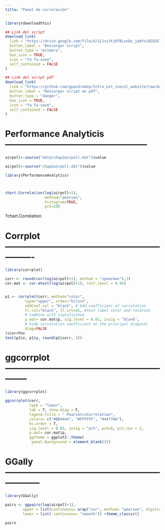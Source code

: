 ```yaml
---
title: "Panel de correlación"
---
```


```r
library(downloadthis)

## Link del script
download_link(
  link = "https://drive.google.com/file/d/1iJss3tjKfBLxn8s_jqAYv19ZG5E1YuOe/view",
  button_label = "Descargar script",
  button_type = "primary",
  has_icon = TRUE,
  icon = "fa fa-save",
  self_contained = FALSE
)

```

```r
## Link del script pdf
download_link(
  link = "https://github.com/gpandradep/Intro_est_inecol_website/raw/main/scripts/PanelCorr.pdf",
  button_label = "Descargar script en pdf",
  button_type = "danger",
  has_icon = TRUE,
  icon = "fa fa-save",
  self_contained = FALSE
)
```



# Performance Analyticis --------------------------------------------------

```r
airpoll<-source("data/chap2airpoll.dat")$value
```

```r
airpoll<-source("chap2airpoll.dat")$value
```


```r
library(PerformanceAnalytics)



chart.Correlation(log(airpoll+1),
                  method="pearson",
                  histogram=TRUE,
                  pch=20)
```

?chart.Correlation


# Corrplot ----------------------------------------------------------------

```r
library(corrplot)

corr <- round(cor(log(airpoll+1), method = "spearman"),2)
cor.mat <- cor.mtest(log(airpoll+1), conf.level = 0.95)


p1 <- corrplot(corr, method="color",  
         type="upper", order="hclust", 
         addCoef.col = "black", # Add coefficient of correlation
         tl.col="black", tl.srt=45, #Text label color and rotation
         # Combine with significance
         p.mat= cor.mat$p, sig.level = 0.01, insig = "blank", 
         # hide correlation coefficient on the principal diagonal
         diag=FALSE 
)$corrPos      
text(p1$x, p1$y, round(p1$corr, 2))
```


       


# ggcorrplot --------------------------------------------------------------

```r
library(ggcorrplot)
         
ggcorrplot(corr, 
           type = "lower",
           lab = T, show.diag = F, 
           legend.title = " Pearson\nCorrelation", 
           colors= c("#BB4444", "#FFFFFF", "#4477AA"), 
           hc.order = T, 
           sig.level = 0.05, insig = "pch", pch=8, pch.cex = 2,  
           p.mat= cor.mat$p, 
           ggtheme = ggplot2::theme(
            panel.background = element_blank()))  
```



# GGally ------------------------------------------------------------------

```r
library(GGally)

pairs <- ggpairs(log(airpoll+1),
        upper = list(continuous= wrap("cor", method= "pearson", digits=2)),
        lower = list( continuous= "smooth")) +theme_classic()

pairs
```

